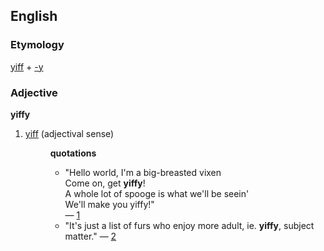 == English ==
=== Etymology ===
[[yiff]] + [[-y]]
=== Adjective ===
'''yiffy'''
# [[yiff]] (adjectival sense)
#:'''quotations'''
#:*"Hello world, I'm a big-breasted vixen<br>Come on, get '''yiffy'''!<br>A whole lot of spooge is what we'll be seein'<br>We'll make you yiffy!"<br> &mdash; [http://groups-beta.google.com/group/alt.fan.furry/msg/34b7f78f0b4ec511]
#:*"It's just a list of furs who enjoy more adult, ie. '''yiffy''', subject matter." &mdash; [http://groups-beta.google.com/group/alt.lifestyle.furry/msg/59813bf1293310dd]